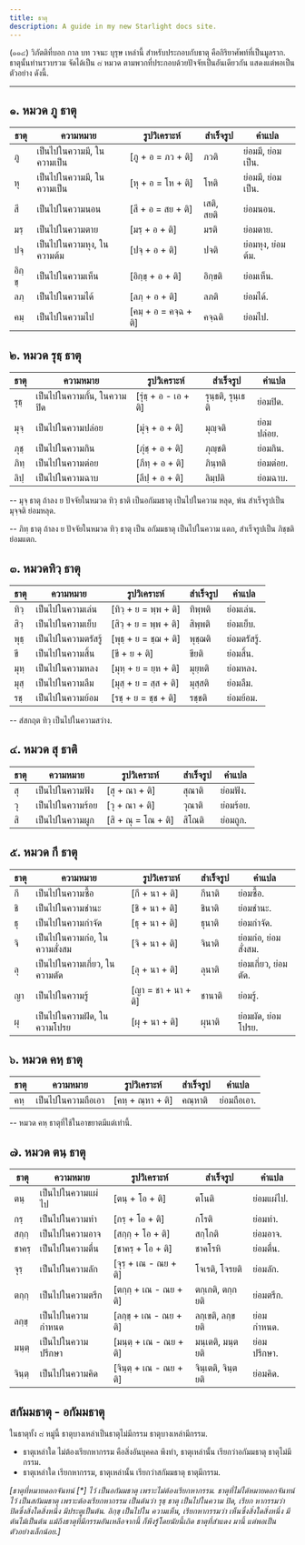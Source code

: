```yaml
---
title: ธาตุ
description: A guide in my new Starlight docs site.
---
```


(๑๑๔) วิภัตติที่บอก กาล บท วจนะ บุรุษ เหล่านี้ สำหรับประกอบกับธาตุ คือกิริยาศัพท์ที่เป็นมูลราก.
ธาตุนั้นท่านรวบรวม จัดได้เป็น ๘ หมวด ตามพวกที่ประกอบด้วยปัจจัยเป็นอันเดียวกัน แสดงแต่พอเป็นตัวอย่าง ดังนี้.

---

## ๑. หมวด ภู ธาตุ

| ธาตุ   | ความหมาย                   | รูปวิเคราะห์          | สำเร็จรูป  | คำแปล             |
| ------ | -------------------------- | --------------------- | ---------- | ----------------- |
| ภู     | เป็นไปในความมี, ในความเป็น | [ภู + อ = ภว + ติ]    | ภวติ       | ย่อมมี, ย่อมเป็น. |
| หุ     | เป็นไปในความมี, ในความเป็น | [หุ + อ = โห + ติ]    | โหติ       | ย่อมมี, ย่อมเป็น. |
| สี     | เป็นไปในความนอน            | [สี + อ = สย + ติ]    | เสติ, สยติ | ย่อมนอน.          |
| มรฺ    | เป็นไปในความตาย            | [มรฺ + อ + ติ]        | มรติ       | ย่อมตาย.          |
| ปจฺ    | เป็นไปในความหุง, ในความต้ม | [ปจฺ + อ + ติ]        | ปจติ       | ย่อมหุง, ย่อมต้ม. |
| อิกฺขฺ | เป็นไปในความเห็น           | [อิกฺขฺ + อ + ติ]     | อิกฺขติ    | ย่อมเห็น.         |
| ลภฺ    | เป็นไปในความได้            | [ลภฺ + อ + ติ]        | ลภติ       | ย่อมได้.          |
| คมฺ    | เป็นไปในความไป             | [คมฺ + อ = คจฺฉ + ติ] | คจฺฉติ     | ย่อมไป.           |

## ๒. หมวด รุธฺ ธาตุ

| ธาตุ | ความหมาย                    | รูปวิเคราะห์          | สำเร็จรูป         | คำแปล      |
| ---- | --------------------------- | --------------------- | ----------------- | ---------- |
| รุธฺ | เป็นไปในความกั้น, ในความปิด | [รุํธฺ + อ - เอ + ติ] | รุนฺธติ, รุนฺเธติ | ย่อมปิด.   |
| มุจฺ | เป็นไปในความปล่อย           | [มุํจฺ + อ + ติ]      | มุญฺจติ           | ย่อมปล่อย. |
| ภุชฺ | เป็นไปในความกิน             | [ภุํชฺ + อ + ติ]      | ภุญฺชติ           | ย่อมกิน.   |
| ภิทฺ | เป็นไปในความต่อย            | [ภึทฺ + อ + ติ]       | ภินฺทติ           | ย่อมต่อย.  |
| ลิปฺ | เป็นไปในความฉาบ             | [ลึปฺ + อ + ติ]       | ลิมฺปติ           | ย่อมฉาบ.   |

-- มุจฺ ธาตุ ถ้าลง ย ปัจจัยในหมวด ทิวฺ ธาติ เป็นอกัมมธาตุ เป็นไปในความ หลุด, พ้น สำเร็จรูปเป็น มุจฺจติ ย่อมหลุด.

-- ภิทฺ ธาตุ ถ้าลง ย ปัจจัยในหมวด ทิวฺ ธาตุ เป็น อกัมมธาตุ เป็นไปในความ แตก, สำเร็จรูปเป็น ภิชฺชติ ย่อมแตก.

## ๓. หมวดทิวฺ ธาตุ

| ธาตุ | ความหมาย            | รูปวิเคราะห์          | สำเร็จรูป | คำแปล        |
| ---- | ------------------- | --------------------- | --------- | ------------ |
| ทิวฺ | เป็นไปในความเล่น    | [ทิวฺ + ย = พฺพ + ติ] | ทิพฺพติ   | ย่อมเล่น.    |
| สิวฺ | เป็นไปในความเย็บ    | [สิวฺ + ย = พฺพ + ติ] | สิพฺพติ   | ย่อมเย็บ.    |
| พุธฺ | เป็นไปในความตรัสรู้ | [พุธฺ + ย = ชฺฌ + ติ] | พุชฺฌติ   | ย่อมตรัสรู้. |
| ขี   | เป็นไปในความสิ้น    | [ขี + ย + ติ]         | ขียติ     | ย่อมสิ้น.    |
| มุหฺ | เป็นไปในความหลง     | [มุหฺ + ย = ยฺห + ติ] | มุยฺหติ   | ย่อมหลง.     |
| มุสฺ | เป็นไปในความลืม     | [มุสฺ + ย = สฺส + ติ] | มุสฺสติ   | ย่อมลืม.     |
| รชฺ  | เป็นไปในความย้อม    | [รชฺ + ย = ชฺช + ติ]  | รชฺชติ    | ย่อมย้อม.    |

-- สํสกฤต ทิวฺ เป็นไปในความสว่าง.

## ๔. หมวด สุ ธาติ

| ธาตุ | ความหมาย         | รูปวิเคราะห์        | สำเร็จรูป | คำแปล     |
| ---- | ---------------- | ------------------- | --------- | --------- |
| สุ   | เป็นไปในความฟัง  | [สุ + ณา + ติ]      | สุณาติ    | ย่อมฟัง.  |
| วุ   | เป็นไปในความร้อย | [วุ + ณา + ติ]      | วุณาติ    | ย่อมร้อย. |
| สิ   | เป็นไปในความผูก  | [สิ + ณุ = โณ + ติ] | สิโณติ    | ย่อมถูก.  |

## ๕. หมวด กี ธาตุ

| ธาตุ | ความหมาย                      | รูปวิเคราะห์        | สำเร็จรูป | คำแปล                |
| ---- | ----------------------------- | ------------------- | --------- | -------------------- |
| กี   | เป็นไปในความซื้อ              | [กี + นา + ติ]      | กีนาติ    | ย่อมซื้อ.            |
| ชิ   | เป็นไปในความชำนะ              | [ชิ + นา + ติ]      | ชินาติ    | ย่อมชำนะ.            |
| ธุ   | เป็นไปในความกำจัด             | [ธุ + นา + ติ]      | ธุนาติ    | ย่อมกำจัด.           |
| จิ   | เป็นไปในความก่อ, ในความสั่งสม | [จิ + นา + ติ]      | จินาติ    | ย่อมก่อ, ย่อมสั่งสม. |
| ลุ   | เป็นไปในความเกี่ยว, ในความตัด | [ลุ + นา + ติ]      | ลุนาติ    | ย่อมเกี่ยว, ย่อมตัด. |
| ญา   | เป็นไปในความรู้               | [ญา = ชา + นา + ติ] | ชานาติ    | ย่อมรู้.             |
| ผุ   | เป็นไปในความฝัด, ในความโปรย   | [ผุ + นา + ติ]      | ผุนาติ    | ย่อมผัด, ย่อมโปรย.   |

## ๖. หมวด คหฺ ธาตุ

| ธาตุ | ความหมาย           | รูปวิเคราะห์      | สำเร็จรูป | คำแปล       |
| ---- | ------------------ | ----------------- | --------- | ----------- |
| คหฺ  | เป็นไปในความถือเอา | [คหฺ + ณฺหา + ติ] | คณฺหาติ   | ย่อมถือเอา. |

-- หมวด คหฺ ธาตุที่ใช้ในอาขยาตมีแต่เท่านี้.

## ๗. หมวด ตนฺ ธาตุ

| ธาตุ   | ความหมาย           | รูปวิเคราะห์            | สำเร็จรูป          | คำแปล       |
| ------ | ------------------ | ----------------------- | ------------------ | ----------- |
| ตนฺ    | เป็นไปในความแผ่ไป  | [ตนฺ + โอ + ติ]         | ตโนติ              | ย่อมแผ่ไป.  |
| กรฺ    | เป็นไปในความทำ     | [กรฺ + โอ + ติ]         | กโรติ              | ย่อมทำ.     |
| สกฺกฺ  | เป็นไปในความอาจ    | [สกฺกฺ + โอ + ติ]       | สกฺโกติ            | ย่อมอาจ.    |
| ชาครฺ  | เป็นไปในความตื่น   | [ชาครฺ + โอ + ติ]       | ชาคโรหิ            | ย่อมตื่น.   |
| จุรฺ   | เป็นไปในความลัก    | [จุรฺ + เณ - ณย + ติ]   | โจเรติ, โจรยติ     | ย่อมลัก.    |
| ตกฺกฺ  | เป็นไปในความตรึก   | [ตกฺกฺ + เณ - ณย + ติ]  | ตกฺเกติ, ตกฺกยติ   | ย่อมตรึก.   |
| ลกฺขฺ  | เป็นไปในความกำหนด  | [ลกฺขฺ + เณ - ณย + ติ]  | ลกฺเขติ, ลกฺขยติ   | ย่อมกำหนด.  |
| มนฺตฺ  | เป็นไปในความปรึกษา | [มนฺตฺ + เณ - ณย + ติ]  | มนฺเตติ, มนฺตยติ   | ย่อมปรึกษา. |
| จินฺตฺ | เป็นไปในความคิด    | [จินฺตฺ + เณ - ณย + ติ] | จินฺเตติ, จินฺตยติ | ย่อมคิด.    |

## สกัมมธาตุ - อกัมมธาตุ

ในธาตุทั้ง ๘ หมู่นี้ ธาตุบางเหล่าเป็นธาตุไม่มีกรรม ธาตุบางเหล่ามีกรรม.

- ธาตุเหล่าใด ไม่ต้องเรียกหากรรม คือสิ่งอันบุคคล พึงทำ, ธาตุเหล่านั้น เรียกว่าอกัมมธาตุ ธาตุไม่มีกรรม.
- ธาตุเหล่าใด เรียกหากรรม, ธาตุเหล่านั้น เรียกว่าสกัมมธาตุ ธาตุมีกรรม.

_[ธาตุที่หมายดอกจันทน์ [*] ไว้ เป็นอกัมมธาตุ เพราะไม่ต้องเรียกหากรรม.
ธาตุที่ไม่ได้หมายดอกจันทน์ไว้ เป็นสกัมมธาตุ เพราะต้องเรียกหากรรม เป็นต้นว่า รุธฺ ธาตุ เป็นไปในความ ปิด, เรียก หากรรมว่า ปิดซึ่งสิ่งใดสิ่งหนึ่ง มีประตูเป็นต้น.
อิกฺขฺ เป็นไปใน ความเห็น, เรียกหากรรมว่า เห็นซึ่งสิ่งใดสิ่งหนึ่ง มีต้นไม้เป็นต้น แม้ถึงธาตุที่มีกรรมอันเหลือจากนี้
ก็พึงรู้โดยนัยนี้เถิด ธาตุที่สำแดง มานี้ แต่พอเป็นตัวอย่างเล็กน้อย.]_
